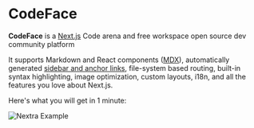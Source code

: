 
# CodeFace

**CodeFace** is a [Next.js](https://nextjs.org) Code arena and free workspace open source dev community platform

It supports Markdown and React components ([MDX](/features/mdx)), automatically generated [sidebar and anchor links](/get-started#sidebar-and-anchor-links), file-system based routing, built-in syntax highlighting, image optimization, custom layouts, i18n, and all the features you love about Next.js.

Here's what you will get in 1 minute:

<Bleed>![Nextra Example](../public/demo.png)</Bleed>
